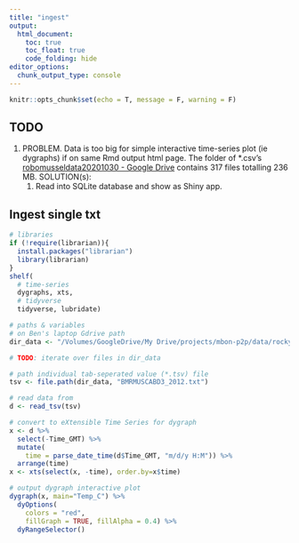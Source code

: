 ```yaml
---
title: "ingest"
output:
  html_document:
    toc: true
    toc_float: true
    code_folding: hide
editor_options: 
  chunk_output_type: console
---
```


```r
knitr::opts_chunk$set(echo = T, message = F, warning = F)
```

## TODO

1. PROBLEM. Data is too big for simple interactive time-series plot (ie dygraphs) if on same Rmd output html page. The folder of *.csv's [robomusseldata20201030 - Google Drive](https://drive.google.com/drive/u/3/folders/1kzjZ72vFxRGsafTgCCzq6cXIhQ1GYQa3) contains 317 files totalling 236 MB. SOLUTION(s):
    1. Read into SQLite database and show as Shiny app.


## Ingest single txt

```r
# libraries
if (!require(librarian)){
  install.packages("librarian")
  library(librarian)
}
shelf(
  # time-series
  dygraphs, xts,
  # tidyverse
  tidyverse, lubridate)

# paths & variables
# on Ben's laptop Gdrive path
dir_data <- "/Volumes/GoogleDrive/My Drive/projects/mbon-p2p/data/rocky/MARINe/robomusseldata20201030"

# TODO: iterate over files in dir_data

# path individual tab-seperated value (*.tsv) file
tsv <- file.path(dir_data, "BMRMUSCABD3_2012.txt")

# read data from 
d <- read_tsv(tsv)

# convert to eXtensible Time Series for dygraph
x <- d %>%
  select(-Time_GMT) %>% 
  mutate(
    time = parse_date_time(d$Time_GMT, "m/d/y H:M")) %>%
  arrange(time)
x <- xts(select(x, -time), order.by=x$time)

# output dygraph interactive plot
dygraph(x, main="Temp_C") %>%
  dyOptions(
    colors = "red",
    fillGraph = TRUE, fillAlpha = 0.4) %>% 
  dyRangeSelector()
```


